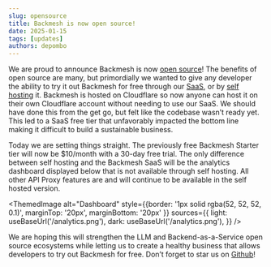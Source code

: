 ```yaml
---
slug: opensource
title: Backmesh is now open source!
date: 2025-01-15
tags: [updates]
authors: depombo
---
```



We are proud to announce Backmesh is now [open source](https://github.com/backmesh/backmesh)! The benefits of open source are many, but primordially we wanted to give any developer the ability to try it out Backmesh for free through our [SaaS](https://app.backmesh.com), or by [self hosting](/docs/selfhost) it. Backmesh is hosted on Cloudflare so now anyone can host it on their own Cloudflare account without needing to use our SaaS. We should have done this from the get go, but felt like the codebase wasn’t ready yet. This led to a SaaS free tier that unfavorably impacted the bottom line making it difficult to build a sustainable business.

<!--truncate-->

Today we are setting things straight. The previously free Backmesh Starter tier will now be $10/month with a 30-day free trial. The only difference between self hosting and the Backmesh SaaS will be the analytics dashboard displayed below that is not available through self hosting. All other API Proxy features are and will continue to be available in the self hosted version.

<ThemedImage
  alt="Dashboard"
  style={{border: '1px solid rgba(52, 52, 52, 0.1)', marginTop: '20px', marginBottom: '20px' }}
  sources={{
    light: useBaseUrl('/analytics.png'),
    dark: useBaseUrl('/analytics.png'),
  }}
/>

We are hoping this will strengthen the LLM and Backend-as-a-Service open source ecosystems while letting us to create a healthy business that allows developers to try out Backmesh for free. Don’t forget to star us on [Github](https://github.com/backmesh/backmesh)!
